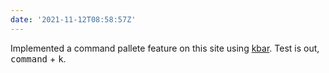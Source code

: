 ```yaml
---
date: '2021-11-12T08:58:57Z'
---
```


Implemented a command pallete feature on this site using [kbar](https://github.com/timc1/kbar). Test is out, <kbd>command</kbd> + <kbd>k</kbd>.

